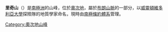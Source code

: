 {{coord|79|47|S|158|48|E|display=title}}

'''里奇山'''（{{lang-en|Mount Rich}}）是[[南極洲|南極洲]]的山峰，位於[[奧次地|奧次地]]，屬於[[布朗山脈_(奧次地)|布朗山脈]]的一部分，以[[威靈頓維多利亞大學|威靈頓維多利亞大學]]探險隊的地質學家命名，現時由[[南極條約體系|南極條約體系]]管理。

{{DEFAULTSORT:Mount Rich}}
[[Category:奧次地山峰|Category:奧次地山峰]]


{{OatesLand-geo-stub}}